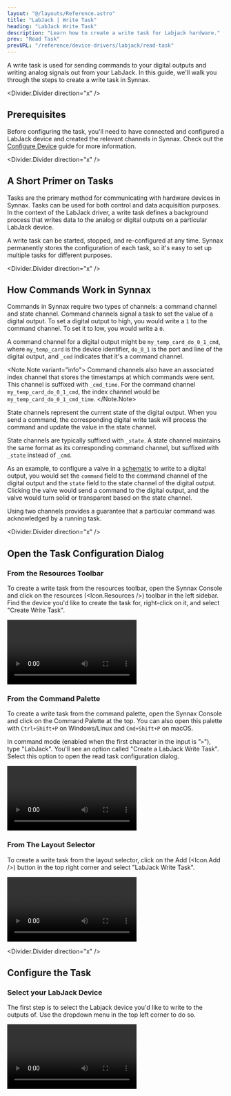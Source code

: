 ```yaml
---
layout: "@/layouts/Reference.astro"
title: "LabJack | Write Task"
heading: "LabJack Write Task"
description: "Learn how to create a write task for Labjack hardware."
prev: "Read Task"
prevURL: "/reference/device-drivers/labjack/read-task"
---
```




A write task is used for sending commands to your digital outputs and writing analog
signals out from your LabJack. In this guide, we'll walk you through the steps to create
a write task in Synnax.

<Divider.Divider direction="x" />

## Prerequisites

Before configuring the task, you'll need to have connected and configured a LabJack
device and created the relevant channels in Synnax. Check out the [Configure
Device](/reference/device-drivers/labjack/configure-device) guide for more information.

<Divider.Divider direction="x" />

## A Short Primer on Tasks

Tasks are the primary method for communicating with hardware devices in Synnax. Tasks
can be used for both control and data acquisition purposes. In the context of the
LabJack driver, a write task defines a background process that writes data to the analog
or digital outputs on a particular LabJack device.

A write task can be started, stopped, and re-configured at any time. Synnax permanently
stores the configuration of each task, so it's easy to set up multiple tasks for
different purposes.

<Divider.Divider direction="x" />

## How Commands Work in Synnax

Commands in Synnax require two types of channels: a command channel and state channel.
Command channels signal a task to set the value of a digital output. To set a digital
output to high, you would write a `1` to the command channel. To set it to low, you
would write a `0`.

A command channel for a digital output might be `my_temp_card_do_0_1_cmd`, where
`my_temp_card` is the device identifier, `do_0_1` is the port and line of the digital
output, and `_cmd` indicates that it's a command channel.

<Note.Note variant="info">
  Command channels also have an associated index channel that stores the timestamps at
  which commands were sent. This channel is suffixed with `_cmd_time`. For the command
  channel `my_temp_card_do_0_1_cmd`, the index channel would be
  `my_temp_card_do_0_1_cmd_time`.
</Note.Note>

State channels represent the current state of the digital output. When you send a
command, the corresponding digital write task will process the command and update the
value in the state channel.

State channels are typically suffixed with `_state`. A state channel maintains the same
format as its corresponding command channel, but suffixed with `_state` instead of
`_cmd`.

As an example, to configure a valve in a [schematic](/reference/console/schematics) to
write to a digital output, you would set the `command` field to the command channel of
the digital output and the `state` field to the state channel of the digital output.
Clicking the valve would send a command to the digital output, and the valve would turn
solid or transparent based on the state channel.

Using two channels provides a guarantee that a particular command was acknowledged by a
running task.

<Divider.Divider direction="x" />

## Open the Task Configuration Dialog

### From the Resources Toolbar

To create a write task from the resources toolbar, open the Synnax Console and click on
the resources (<Icon.Resources />) toolbar in the left sidebar. Find the device you'd
like to create the task for, right-click on it, and select "Create Write Task".

<Video
  client:only="react"
  id="device-drivers/labjack/write-task/device-create-write-task"
/>

### From the Command Palette

To create a write task from the command palette, open the Synnax Console and click on
the Command Palette at the top. You can also open this palette with
`Ctrl+Shift+P` on Windows/Linux and `Cmd+Shift+P` on macOS.

In command mode (enabled when the first character in the input is "`>`"), type "LabJack".
You'll see an option called "Create a LabJack Write Task". Select this option to
open the read task configuration dialog.

<Video
  client:only="react"
  id="device-drivers/labjack/write-task/palette-create-write-task"
/>

### From The Layout Selector

To create a write task from the layout selector, click on the Add (<Icon.Add />) button
in the top right corner and select "LabJack Write Task".

<Video
  client:only="react"
  id="device-drivers/labjack/write-task/layout-create-write-task"
/>

<Divider.Divider direction="x" />

## Configure the Task

### <StepText level="h3" step={1}>Select your LabJack Device</StepText>

The first step is to select the Labjack device you'd like to write to the outputs of.
Use the dropdown menu in the top left corner to do so.

<Video client:only="react" id="device-drivers/labjack/write-task/select-device" />

### <StepText level="h3" step={2}>Add Channels to the Task</StepText>

Next, you'll need to add the channels you'd like to write to. Click the Add (<Icon.Add />)
button in the channels section. Then, click on the new channel in the list to configure
it.

You'll need to select an output port to write to. You'll also need to select the command
channel the task will listen to, and the state channel that will be updated when the
command is processed.

<Video
  client:only="react"
  id="device-drivers/labjack/write-task/write-task-create-channel"
/>

### <StepText level="h3" step={3}>Configure the State Update Rate</StepText>

The state update rate determines how often the state channels in the task are updated.
Set the rate higher in scenarios that require quick response times.

<div style={{ display: "flex", justifyContent: "center" }}>
  <Image
    client:only="react"
    id="device-drivers/ni/digital-write-task/digital-write-task-state-rate"
    style={{ width: "50%", minWidth: 200 }}
  />
</div>

<Divider.Divider direction="x" />

## Start the Task

Once you've added all of the channels you need and have configured sampling rates, hit
the "Configure" button. If there are no errors, Synnax will acknowledge the configured
task and enable the Play (<Icon.Play />) button in the dialog. Click this button to
start the task.

<Video client:only="react" id="device-drivers/labjack/write-task/start-task" />

<Note.Note variant="info">
  Starting and stopping a task does not re-apply the task configuration. If you've made
  changes to the configuration, you'll need to re-configure the task by hitting the
  "Configure" button.
</Note.Note>
